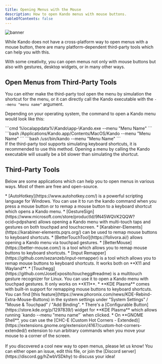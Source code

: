 ```yaml
---
title: Opening Menus with the Mouse
description: How to open Kando menus with mouse buttons.
tableOfContents: false
---
```



![banner](../../../assets/banner08.png)

<Intro>
While Kando does not have a cross-platform way to open menus with a mouse button, there are many platform-dependent third-party tools which can help you with this.
</Intro>

With some creativity, you can open menus not only with mouse buttons but also with gestures, desktop widgets, or in many other ways.

## Open Menus from Third-Party Tools

You can either make the third-party tool open the menu by simulation the shortcut for the menu, or it can directly call the Kando executable with the `--menu "menu name"` argument.

Depending on your operating system, the command to open a Kando menu would look like this:

<Tabs syncKey='os'>
  <TabItem label="Windows" icon="seti:windows">
    ```cmd
    %localappdata%\Kando\app-<version number>\Kando.exe --menu "Menu Name"
    ```
  </TabItem>
  <TabItem label="macOS" icon="apple">
    ```bash
    /Applications/Kando.app/Contents/MacOS/Kando --menu "Menu Name"
    ```
  </TabItem>
  <TabItem label="Linux" icon="linux">
    ```bash
    /usr/bin/kando --menu "Menu Name"
    ```
  </TabItem>
</Tabs>

<Aside type="tip" title="Simulate the Shortcut if Possible!">
If the third-party tool supports simulating keyboard shortcuts, it is recommended to use this method.
Opening a menu by calling the Kando executable will usually be a bit slower than simulating the shortcut.
</Aside>

## Third-Party Tools

Below are some applications which can help you to open menus in various ways.
Most of them are free and open-source.

<Tabs syncKey='os'>
  <TabItem label="Windows" icon="seti:windows">
   * [AutoHotkey](https://www.autohotkey.com/) is a powerful scripting language for Windows. You can use it to run the kando command when you press a mouse button or to remap a mouse button to a keyboard shortcut which opens a Kando menu.
   * [GestureSign](https://www.microsoft.com/store/productId/9N45WQVK2QQW?ocid=pdpshare) allows opening a Kando menu with multi-touch taps and gestures on both touchpad and touchscreen.
  </TabItem>
  <TabItem label="macOS" icon="apple">
   * [Karabiner-Elements](https://karabiner-elements.pqrs.org/) can be used to remap mouse buttons to keyboard shortcuts.
   * [BetterTouchTool](https://folivora.ai/) allows opening a Kando menu via touchpad gestures.
   * [BetterMouse](https://better-mouse.com/) is a tool which allows you to remap mouse buttons to keyboard shortcuts.
  </TabItem>
  <TabItem label="Linux" icon="linux">
   * [Input Remapper](https://github.com/sezanzeb/input-remapper) is a tool which allows you to remap mouse buttons to keyboard shortcuts. It works both on **X11 and Wayland**.
   * [Touchegg](https://github.com/JoseExposito/touchegg#readme) is a multitouch gesture recognizer for Linux. You can use it to open a Kando menu with touchpad gestures. It only works on **X11**.
   * **KDE Plasma** comes with built-in support for remapping mouse buttons to keyboard shortcuts. You can find [this feature](https://www.phoronix.com/news/KDE-Rebind-Extra-Mouse-Buttons) in the system settings under "System Settings" / "Mouse & Touchpad" / "Add Binding".
   * There's a [Configurable Button](https://store.kde.org/p/1297839/) widget for **KDE Plasma** which allows running `kando --menu "menu name"` when clicked.
   * On **GNOME Shell**, you can use the [CHC-E (Custom Hot Corners - Extended)](https://extensions.gnome.org/extension/4167/custom-hot-corners-extended/) extension to run arbitrary commands when you move your mouse to a corner of the screen.
  </TabItem>
</Tabs>

<br/>
<br/>

<Aside type="note" title="Have you discovered another cool tool?">
If you discovered a cool new way to open menus, please let us know! You can either open an issue, edit this file, or join the [Discord server](https://discord.gg/hZwbVSDkhy) to discuss your idea!
</Aside>